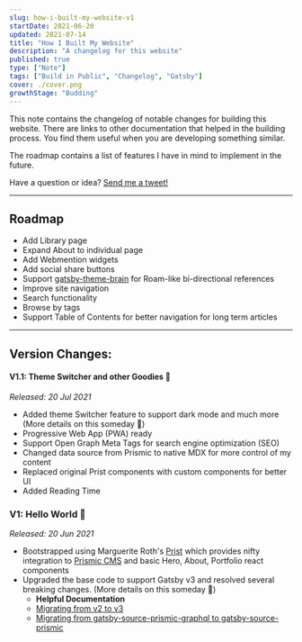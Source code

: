 ```yaml
---
slug: how-i-built-my-website-v1
startDate: 2021-06-20
updated: 2021-07-14
title: "How I Built My Website"
description: "A changelog for this website"
published: true
type: ["Note"]
tags: ["Build in Public", "Changelog", "Gatsby"]
cover: ./cover.png
growthStage: "Budding"
---
```


<BasicImage
  src="https://res.cloudinary.com/wtkw/image/upload/v1626370084/waltertengcom/garden/how-i-built-my-website-v1/cover_ixnnpi.png"
  alt="cover"
/>

This note contains the changelog of notable changes for building this website. There are links to other documentation that helped in the building process. You find them useful when you are developing something similar.

The roadmap contains a list of features I have in mind to implement in the future.

Have a question or idea? <a href="https://twitter.com/intent/tweet?screen_name=davzoku">
Send me a tweet!</a>

---

## Roadmap

- Add Library page
- Expand About to individual page
- Add Webmention widgets
- Add social share buttons
- Support [gatsby-theme-brain](https://github.com/aengusmcmillin/gatsby-theme-brain) for Roam-like bi-directional references
- Improve site navigation
- Search functionality
- Browse by tags
- Support Table of Contents for better navigation for long term articles

---

## Version Changes:

#### V1.1: Theme Switcher and other Goodies 🎨

_Released: 20 Jul 2021_

- Added theme Switcher feature to support dark mode and much more (More details on this someday 🤞)
- Progressive Web App (PWA) ready
- Support Open Graph Meta Tags for search engine optimization (SEO)
- Changed data source from Prismic to native MDX for more control of my content
- Replaced original Prist components with custom components for better UI
- Added Reading Time

### V1: Hello World 🐣

_Released: 20 Jun 2021_

- Bootstrapped using Marguerite Roth's [Prist](https://github.com/margueriteroth/gatsby-prismic-starter-prist) which provides nifty integration to [Prismic CMS](https://prismic.io/) and basic Hero, About, Portfolio react components
- Upgraded the base code to support Gatsby v3 and resolved several breaking changes. (More details on this someday 🤞)
  - **Helpful Documentation**
  - [Migrating from v2 to v3](https://www.gatsbyjs.com/docs/reference/release-notes/migrating-from-v2-to-v3/)
  - [Migrating from gatsby-source-prismic-graphql to gatsby-source-prismic](https://prismic.io/docs/technologies/migration-guide-gatsby)

<BasicImage
  src="https://res.cloudinary.com/wtkw/image/upload/v1626370084/waltertengcom/garden/how-i-built-my-website-v1/v1_yzkqga.png"
  alt="v1"
/>
